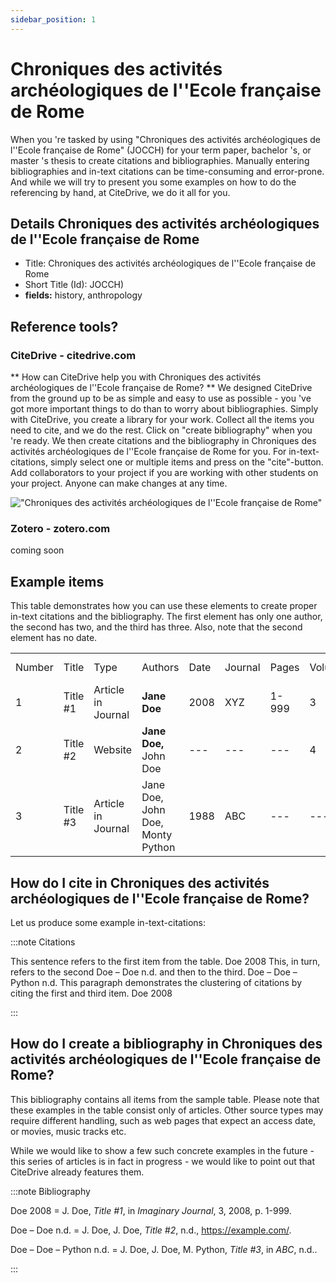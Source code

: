 ```yaml
---
sidebar_position: 1
---
```


# Chroniques des activités archéologiques de l''Ecole française de Rome

When you 're tasked by using "Chroniques des activités archéologiques de l''Ecole française de Rome" (JOCCH) for your term paper, bachelor 's, or master 's thesis to create citations and bibliographies.
Manually entering bibliographies and in-text citations can be time-consuming and error-prone. And while we will try to present you some examples on how to do the referencing by hand, at CiteDrive, we do it all for you.

## Details  Chroniques des activités archéologiques de l''Ecole française de Rome
* Title: Chroniques des activités archéologiques de l''Ecole française de Rome
* Short Title (Id): JOCCH)
* **fields:** history, anthropology

## Reference tools?
### CiteDrive - citedrive.com
** How can CiteDrive help you with Chroniques des activités archéologiques de l''Ecole française de Rome? **
We designed CiteDrive from the ground up to be as simple and easy to use as possible - you 've got more important things to do than to worry about bibliographies. Simply with CiteDrive, you create a library for your work. Collect all the items you need to cite, and we do the rest. Click on "create bibliography" when you 're ready. We then create citations and the bibliography in Chroniques des activités archéologiques de l''Ecole française de Rome for you. For in-text-citations, simply select one or multiple items and press on the "cite"-button. Add collaborators to your project if you are working with other students on your project. Anyone can make changes at any time.


!["Chroniques des activités archéologiques de l''Ecole française de Rome"](images/chroniques-des-activites-archeologiques-de-lecole-francaise-de-rome.svg "Choose Chroniques des activités archéologiques de l''Ecole française de Rome in the CiteDrive App")

### Zotero - zotero.com

coming soon

## Example items

This table demonstrates how you can use these elements to create proper in-text citations and the bibliography. The first element has only one author, the second has two, and the third has three. Also, note that the second element has no date.


<table>
  <tr>
   <td>Number
   </td>
   <td>Title
   </td>
   <td>Type
   </td>
   <td>Authors
   </td>
   <td>Date
   </td>
   <td>Journal
   </td>
   <td>Pages
   </td>
   <td>Volume
   </td>
   <td>Issue
   </td>
   <td>Access Date
   </td>
  </tr>
  <tr>
   <td>1
   </td>
   <td>Title #1
   </td>
   <td>Article in Journal
   </td>
   <td><strong>Jane Doe</strong>
   </td>
   <td>2008
   </td>
   <td>XYZ
   </td>
   <td>1-999
   </td>
   <td>3
   </td>
   <td>2
   </td>
   <td>--
   </td>
  </tr>
  <tr>
   <td>
2
   </td>
   <td>Title #2
   </td>
   <td>Website
   </td>
   <td><strong>Jane Doe, </strong>John Doe
   </td>
   <td>---
   </td>
   <td>---
   </td>
   <td>---
   </td>
   <td>4
   </td>
   <td>---
   </td>
   <td>2020-05-01
   </td>
  </tr>
  <tr>
   <td>3
   </td>
   <td>Title #3
   </td>
   <td>Article in Journal
   </td>
   <td>Jane Doe, John Doe, Monty Python
   </td>
   <td>1988
   </td>
   <td>ABC
   </td>
   <td>---
   </td>
   <td>---
   </td>
   <td>16
   </td>
   <td>---
   </td>
  </tr>
</table>



## How do I cite in  Chroniques des activités archéologiques de l''Ecole française de Rome?

Let us produce some example in-text-citations:

:::note Citations


This sentence refers to the first item from the table. Doe 2008 This, in turn, refers to the second Doe – Doe n.d.
and then to the third.  Doe – Doe – Python n.d.
This paragraph demonstrates the clustering of citations by citing the first and third item. Doe 2008

:::

## How do I create a bibliography in Chroniques des activités archéologiques de l''Ecole française de Rome?

This bibliography contains all items from the sample table. Please note that these examples in the table consist only of articles. Other source types may require different handling, such as web pages that expect an access date, or movies, music tracks etc.

While we would like to show a few such concrete examples in the future - this series of articles is in fact in progress - we would like to point out that CiteDrive already features them.

:::note Bibliography

Doe 2008 = J. Doe, <i>Title #1</i>, in  <i>Imaginary Journal</i>, 3, 2008, p. 1-999.

Doe – Doe n.d. = J. Doe, J. Doe, <i>Title #2</i>, n.d., https://example.com/.

Doe – Doe – Python n.d. = J. Doe, J. Doe, M. Python, <i>Title #3</i>, in  <i>ABC</i>, n.d..



:::


        